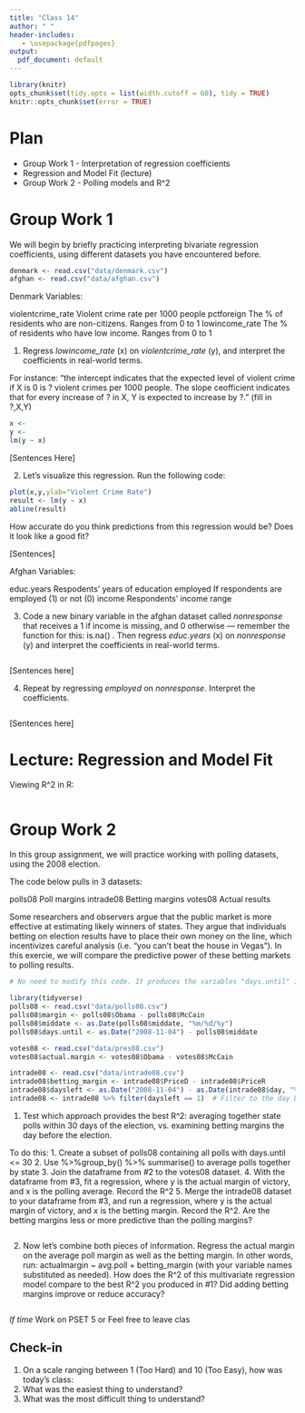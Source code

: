```yaml
---
title: "Class 14"
author: " "
header-includes:
   - \usepackage{pdfpages}
output:
  pdf_document: default
---
```


```r
library(knitr)
opts_chunk$set(tidy.opts = list(width.cutoff = 60), tidy = TRUE)
knitr::opts_chunk$set(error = TRUE)
```

# Plan
* Group Work 1 - Interpretation of regression coefficients
* Regression and Model Fit (lecture)
* Group Work 2 - Polling models and R^2

# Group Work 1

We will begin by briefly practicing interpreting bivariate regression coefficients, using different datasets you have encountered before.

```r
denmark <- read.csv("data/denmark.csv")
afghan <- read.csv("data/afghan.csv")
```

Denmark Variables:

violentcrime_rate               Violent crime rate per 1000 people
pctforeign                      The % of residents who are non-citizens. Ranges from 0 to 1
lowincome_rate                  The % of residents who have low income. Ranges from 0 to 1

1. Regress _lowincome_rate_ (x) on _violentcrime_rate_ (y), and interpret the coefficients in real-world terms. 

For instance: "the intercept indicates that the expected level of violent crime if X is 0 is ? violent crimes per 1000 people. The slope ceofficient indicates that for every increase of ? in X, Y is expected to increase by ?. " (fill in ?,X,Y)

```r
x <- 
y <- 
lm(y ~ x)

```

[Sentences Here]

2. Let's visualize this regression. Run the following code:

```r
plot(x,y,ylab="Violent Crime Rate")
result <- lm(y ~ x)
abline(result)
```

How accurate do you think predictions from this regression would be? Does it look like a good fit?

[Sentences]


Afghan Variables:

educ.years                        Respodents' years of education
employed                          If respondents are employed (1) or not (0)
income                            Respondents' income range 

3.  Code a new binary variable in the afghan dataset called _nonresponse_ that receives a 1 if income is missing, and 0 otherwise --- remember the function for this: is.na() . Then regress _educ.years_ (x) on _nonresponse_ (y) and interpret the coefficients in real-world terms.

```r


```
[Sentences here]

4. Repeat by regressing _employed_ on _nonresponse_. Interpret the coefficients.

```r

```

[Sentences here]




# Lecture: Regression and Model Fit

Viewing R^2 in R:

```r




```



# Group Work 2

In this group assignment, we will practice working with polling datasets, using the 2008 election. 

The code below pulls in 3 datasets:

polls08       Poll margins
intrade08     Betting margins
votes08       Actual results

Some researchers and observers argue that the public market is more effective at estimating likely winners of states. They argue that individuals betting on election results have to place their own money on the line, which incentivizes careful analysis (i.e. "you can't beat the house in Vegas"). In this exercie, we will compare the predictive power of these betting markets to polling results. 

```r
# No need to modify this code. It produces the variables "days.until" in polls08, "margin" in polls08, "actual.margin" in votes08, and "betting_margin" in intrade08

library(tidyverse)
polls08 <- read.csv("data/polls08.csv")
polls08$margin <- polls08$Obama - polls08$McCain
polls08$middate <- as.Date(polls08$middate, "%m/%d/%y")
polls08$days.until <- as.Date("2008-11-04") - polls08$middate 

votes08 <- read.csv("data/pres08.csv")
votes08$actual.margin <- votes08$Obama - votes08$McCain

intrade08 <- read.csv("data/intrade08.csv")
intrade08$betting_margin <- intrade08$PriceD - intrade08$PriceR
intrade08$daysleft <- as.Date("2008-11-04") - as.Date(intrade08$day, "%m/%d/%y")
intrade08 <- intrade08 %>% filter(daysleft == 1)  # Filter to the day before the election
```

1. Test which approach provides the best R^2: averaging together state polls within 30 days of the election, vs. examining betting margins the day before the election.

To do this:
1. Create a subset of polls08 containing all polls with days.until <= 30
2. Use %>%group_by() %>% summarise() to average polls together by state
3. Join the dataframe from #2 to the votes08 dataset. 
4. With the dataframe from #3, fit a regression, where y is the actual margin of victory, and x is the polling average. Record the R^2
5. Merge the intrade08 dataset to your dataframe from #3, and run a regression, where y is the actual margin of victory, and x is the betting margin. Record the R^2. Are the betting margins less or more predictive than the polling margins?


```r


```

2. Now let's combine both pieces of information. Regress the actual margin on the average poll margin as well as the betting margin. In other words, run:  actualmargin ~ avg.poll + betting_margin (with your variable names substituted as needed). How does the R^2 of this multivariate regression model compare to the best R^2 you produced in #1? Did adding betting margins improve or reduce accuracy?

```r


```


_If time_
Work on PSET 5 or Feel free to leave clas

## Check-in

1. On a scale ranging between 1 (Too Hard) and 10 (Too Easy), how was today's class: 
2. What was the easiest thing to understand?
3. What was the most difficult thing to understand?
